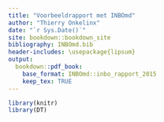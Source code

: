 ```yaml
--- 
title: "Voorbeeldrapport met INBOmd"
author: "Thierry Onkelinx"
date: "`r Sys.Date()`"
site: bookdown::bookdown_site
bibliography: INBOmd.bib
header-includes: \usepackage{lipsum}
output:
  bookdown::pdf_book:
    base_format: INBOmd::inbo_rapport_2015
    keep_tex: TRUE
---
```


```r
library(knitr)
library(DT)
```
